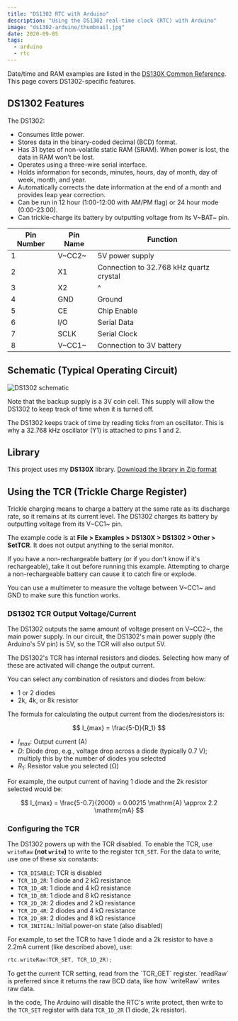 ```yaml
---
title: "DS1302 RTC with Arduino"
description: "Using the DS1302 real-time clock (RTC) with Arduino"
image: "ds1302-arduino/thumbnail.jpg"
date: 2020-09-05
tags:
  - arduino
  - rtc
---
```



Date/time and RAM examples are listed in the [DS130X Common Reference](/articles/ds130x-reference). This page covers DS1302-specific features.

## DS1302 Features

The DS1302:

- Consumes little power.
- Stores data in the binary-coded decimal (BCD) format.
- Has 31 bytes of non-volatile static RAM (SRAM). When power is lost, the data in RAM won't be lost.
- Operates using a three-wire serial interface.
- Holds information for seconds, minutes, hours, day of month, day of week, month, and year.
- Automatically corrects the date information at the end of a month and provides leap year correction.
- Can be run in 12 hour (1:00-12:00 with AM/PM flag) or 24 hour mode (0:00-23:00).
- Can trickle-charge its battery by outputting voltage from its V~BAT~ pin.

| Pin Number | Pin Name | Function                                |
| ---------- | -------- | --------------------------------------- |
| 1          | V~CC2~   | 5V power supply                         |
| 2          | X1       | Connection to 32.768 kHz quartz crystal |
| 3          | X2       | ^                                       |
| 4          | GND      | Ground                                  |
| 5          | CE       | Chip Enable                             |
| 6          | I/O      | Serial Data                             |
| 7          | SCLK     | Serial Clock                            |
| 8          | V~CC1~   | Connection to 3V battery                |

## Schematic (Typical Operating Circuit)

![DS1302 schematic](@img/ds1302-arduino/schematic.png)

Note that the backup supply is a 3V coin cell. This supply will allow the DS1302 to keep track of time when it is turned off.

The DS1302 keeps track of time by reading ticks from an oscillator. This is why a 32.768 kHz oscillator (Y1) is attached to pins 1 and 2.

## Library

This project uses my **DS130X** library. [Download the library in Zip format](/zipped/DS130X.zip)

## Using the TCR (Trickle Charge Register)

Trickle charging means to charge a battery at the same rate as its discharge rate, so it remains at its current level. The DS1302 charges its battery by outputting voltage from its V~CC1~ pin.

The example code is at **File > Examples > DS130X > DS1302 > Other > SetTCR**. It does not output anything to the serial monitor.

<Alert type="important">
  If you have a non-rechargeable battery (or if you don't know if it's rechargeable), take it out before running this example. Attempting to charge a non-rechargeable battery can cause it to catch fire or explode.

  You can use a multimeter to measure the voltage between V~CC1~ and GND to make sure this function works.
</Alert>

<CodeFile src="downloads/DS130X/examples/DS1302/Other/SetTCR/SetTCR.ino" />

### DS1302 TCR Output Voltage/Current

The DS1302 outputs the same amount of voltage present on V~CC2~, the main power supply. In our circuit, the DS1302's main power supply (the Arduino's 5V pin) is 5V, so the TCR will also output 5V.

The DS1302's TCR has internal resistors and diodes. Selecting how many of these are activated will change the output current.

You can select any combination of resistors and diodes from below:

- 1 or 2 diodes
- 2k, 4k, or 8k resistor

The formula for calculating the output current from the diodes/resistors is:

$$
I_{max} = \frac{5-D}{R_1}
$$

- $I_{max}$: Output current (A)
- $D$: Diode drop, e.g., voltage drop across a diode (typically 0.7 V); multiply this by the number of diodes you selected
- $R_1$: Resistor value you selected (&ohm;)

For example, the output current of having 1 diode and the 2k resistor selected would be:

$$
I_{max} = \frac{5-0.7}{2000} = 0.00215 \mathrm{A} \approx 2.2 \mathrm{mA}
$$

### Configuring the TCR

The DS1302 powers up with the TCR disabled. To enable the TCR, use `writeRaw` **(not `write`)** to write to the register `TCR_SET`. For the data to write, use one of these six constants:

- `TCR_DISABLE`: TCR is disabled
- `TCR_1D_2R`: 1 diode and 2 k&ohm; resistance
- `TCR_1D_4R`: 1 diode and 4 k&ohm; resistance
- `TCR_1D_8R`: 1 diode and 8 k&ohm; resistance
- `TCR_2D_2R`: 2 diodes and 2 k&ohm; resistance
- `TCR_2D_4R`: 2 diodes and 4 k&ohm; resistance
- `TCR_2D_8R`: 2 diodes and 8 k&ohm; resistance
- `TCR_INITIAL`: Initial power-on state (also disabled)

For example, to set the TCR to have 1 diode and a 2k resistor to have a 2.2mA current (like described above), use:

```cpp
rtc.writeRaw(TCR_SET, TCR_1D_2R);
```

<Alert>
  To get the current TCR setting, read from the `TCR_GET` register. `readRaw` is preferred since it returns the raw BCD data, like how `writeRaw` writes raw data.
</Alert>

In the code, The Arduino will disable the RTC's write protect, then write to the `TCR_SET` register with data `TCR_1D_2R` (1 diode, 2k resistor).
